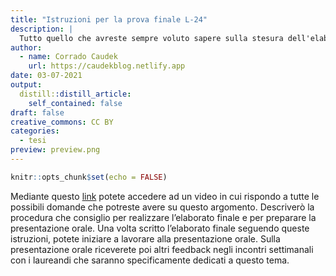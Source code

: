 ```yaml
---
title: "Istruzioni per la prova finale L-24"
description: |
  Tutto quello che avreste sempre voluto sapere sulla stesura dell'elaborato finale e non avete mai osato chiedere.
author:
  - name: Corrado Caudek
    url: https://caudekblog.netlify.app
date: 03-07-2021
output:
  distill::distill_article:
    self_contained: false
draft: false
creative_commons: CC BY
categories:
  - tesi
preview: preview.png
---
```



```r
knitr::opts_chunk$set(echo = FALSE)
```

Mediante questo [link](https://drive.google.com/open?id=1x4lI7VUn5JmRki-87my1f6gyLcw4TIuW) potete accedere ad  un video in cui rispondo a tutte le possibili domande che potreste avere su questo argomento. Descriverò la  procedura che consiglio per realizzare l'elaborato finale e per preparare la presentazione orale. Una volta scritto l'elaborato finale seguendo queste istruzioni, potete iniziare a lavorare alla presentazione orale. Sulla presentazione orale riceverete poi altri feedback negli incontri settimanali con i laureandi che saranno specificamente dedicati a questo tema. 






